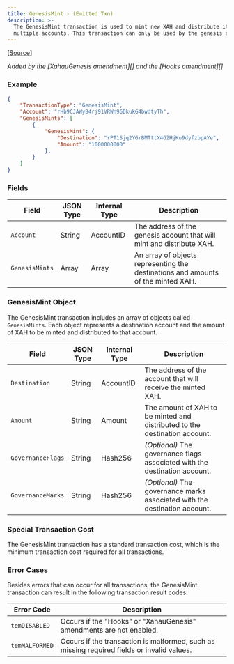 ```yaml
---
title: GenesisMint - (Emitted Txn)
description: >-
  The GenesisMint transaction is used to mint new XAH and distribute it to
  multiple accounts. This transaction can only be used by the genesis account.
---
```

\[[Source](https://github.com/ripple/rippled/blob/develop/src/ripple/app/tx/impl/GenesisMint.cpp)]

_Added by the \[XahauGenesis amendment]\[] and the \[Hooks amendment]\[]_

### Example

```json
{
    "TransactionType": "GenesisMint",
    "Account": "rHb9CJAWyB4rj91VRWn96DkukG4bwdtyTh",
    "GenesisMints": [
        {
            "GenesisMint": {
                "Destination": "rPT1Sjq2YGrBMTttX4GZHjKu9dyfzbpAYe",
                "Amount": "1000000000"
            },
        }
    ]
}
```

### Fields

| Field          | JSON Type | Internal Type | Description                                                                      |
| -------------- | --------- | ------------- | -------------------------------------------------------------------------------- |
| `Account`      | String    | AccountID     | The address of the genesis account that will mint and distribute XAH.            |
| `GenesisMints` | Array     | Array         | An array of objects representing the destinations and amounts of the minted XAH. |

### GenesisMint Object

The GenesisMint transaction includes an array of objects called `GenesisMints`. Each object represents a destination account and the amount of XAH to be minted and distributed to that account.

| Field             | JSON Type | Internal Type | Description                                                                |
| ----------------- | --------- | ------------- | -------------------------------------------------------------------------- |
| `Destination`     | String    | AccountID     | The address of the account that will receive the minted XAH.               |
| `Amount`          | String    | Amount        | The amount of XAH to be minted and distributed to the destination account. |
| `GovernanceFlags` | String    | Hash256       | _(Optional)_ The governance flags associated with the destination account. |
| `GovernanceMarks` | String    | Hash256       | _(Optional)_ The governance marks associated with the destination account. |

### Special Transaction Cost

The GenesisMint transaction has a standard transaction cost, which is the minimum transaction cost required for all transactions.

### Error Cases

Besides errors that can occur for all transactions, the GenesisMint transaction can result in the following transaction result codes:

| Error Code     | Description                                                                                |
| -------------- | ------------------------------------------------------------------------------------------ |
| `temDISABLED`  | Occurs if the "Hooks" or "XahauGenesis" amendments are not enabled.                        |
| `temMALFORMED` | Occurs if the transaction is malformed, such as missing required fields or invalid values. |
